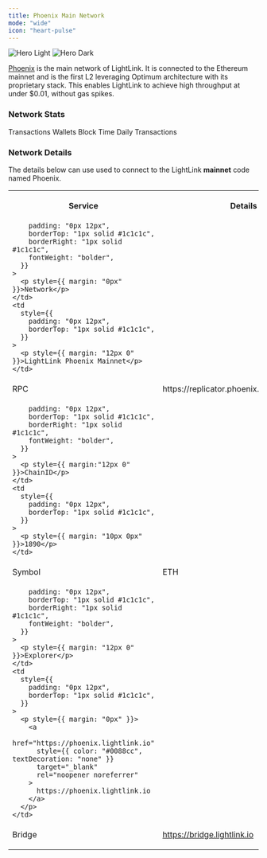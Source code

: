 ```yaml
---
title: Phoenix Main Network
mode: "wide"
icon: "heart-pulse"
---
```


<img
  className="block dark:hidden"
  src="/images/phoenix-mainnet-banner.svg"
  alt="Hero Light"
/>
<img
  className="hidden dark:block"
  src="/images/phoenix-mainnet-banner.svg"
  alt="Hero Dark"
/>

[Phoenix](https://phoenix.lightlink.io) is the main network of LightLink. It is connected to the Ethereum mainnet and is the first L2 leveraging Optimum architecture with its proprietary stack.
This enables LightLink to achieve high throughput at under $0.01, without gas spikes.

### Network Stats

<CardGroup cols={4}>
  <Card title="35,000,000+" icon="message">
    Transactions
  </Card>
  <Card title="700,000+" icon="wallet">
    Wallets
  </Card>
  <Card title="500ms" icon="gauge">
    Block Time
  </Card>
  <Card title="100,000+" icon="lock">
    Daily Transactions
  </Card>
</CardGroup>

### Network Details

<Tip>
  The details below can use used to connect to the LightLink
  <b>mainnet</b>
  code named Phoenix.
</Tip>

<table
  className=" flex-col dark:bg-gray-900 dark:text-white"
  style={{
    color: "#ffffff",
    fontSize: "15px",
    borderRadius: "8px",
    borderCollapse: "separate",
    borderSpacing: "0",
  }}
>
  <tr
    style={{
      background: "#0d0d0d",
      color: "#0088cc",
      fontSize: "11px",
      textTransform: "uppercase",
    }}
  >
    <th
      style={{
        padding: "0px 12px",
        borderTop: "1px solid #1c1c1c",
      }}
    >
      <p style={{ margin: "10px" }}>Service</p>
    </th>
    <th
      style={{
        width: "100%",
        padding: "0px 12px",
        borderTop: "1px solid #1c1c1c",
      }}
    >
      <p style={{ margin: "10px" }}>Details</p>
    </th>
  </tr>
  <tr style={{ background: "#141414" }}>
    <td
      style={{

        padding: "0px 12px",
        borderTop: "1px solid #1c1c1c",
        borderRight: "1px solid #1c1c1c",
        fontWeight: "bolder",
      }}
    >
      <p style={{ margin: "0px" }}>Network</p>
    </td>
    <td
      style={{
        padding: "0px 12px",
        borderTop: "1px solid #1c1c1c",
      }}
    >
      <p style={{ margin: "12px 0" }}>LightLink Phoenix Mainnet</p>
    </td>

  </tr>
  <tr style={{ background: "#121212" }}>
    <td
      style={{
        padding: "0px 12px",
        borderTop: "1px solid #1c1c1c",
        borderRight: "1px solid #1c1c1c",
        fontWeight: "bolder",
      }}
    >
      <p style={{ margin: "0px" }}>RPC</p>
    </td>
    <td
      style={{
        padding: "0px 12px",
        borderTop: "1px solid #1c1c1c",
      }}
    >
      <p style={{ margin: "0px" }}>
          https://replicator.phoenix.lightlink.io/rpc/v1
      </p>
    </td>
  </tr>
    <tr style={{ background: "#141414" }}>
    <td
      style={{

        padding: "0px 12px",
        borderTop: "1px solid #1c1c1c",
        borderRight: "1px solid #1c1c1c",
        fontWeight: "bolder",
      }}
    >
      <p style={{ margin:"12px 0" }}>ChainID</p>
    </td>
    <td
      style={{
        padding: "0px 12px",
        borderTop: "1px solid #1c1c1c",
      }}
    >
      <p style={{ margin: "10px 0px" }}>1890</p>
    </td>

  </tr>
  <tr style={{ background: "#121212" }}>
    <td
      style={{
        padding: "0px 12px",
        borderTop: "1px solid #1c1c1c",
        borderRight: "1px solid #1c1c1c",
        fontWeight: "bolder",
      }}
    >
      <p style={{ margin: "0px" }}>Symbol</p>
    </td>
    <td
      style={{
        padding: "0px 12px",
        borderTop: "1px solid #1c1c1c",
      }}
    >
      <p style={{ margin: "0px" }}>
      ETH
      </p>
    </td>
  </tr>
    <tr style={{ background: "#141414" }}>
    <td
      style={{

        padding: "0px 12px",
        borderTop: "1px solid #1c1c1c",
        borderRight: "1px solid #1c1c1c",
        fontWeight: "bolder",
      }}
    >
      <p style={{ margin: "12px 0" }}>Explorer</p>
    </td>
    <td
      style={{
        padding: "0px 12px",
        borderTop: "1px solid #1c1c1c",
      }}
    >
      <p style={{ margin: "0px" }}>
        <a
          href="https://phoenix.lightlink.io"
          style={{ color: "#0088cc", textDecoration: "none" }}
          target="_blank"
          rel="noopener noreferrer"
        >
          https://phoenix.lightlink.io
        </a>
      </p>
    </td>

  </tr>
  <tr style={{ background: "#121212" }}>
    <td
      style={{
        padding: "0px 12px",
        borderTop: "1px solid #1c1c1c",
        borderRight: "1px solid #1c1c1c",
        fontWeight: "bolder",
      }}
    >
      <p style={{ margin: "0px" }}>Bridge</p>
    </td>
    <td
      style={{
        padding: "0px 12px",
        borderTop: "1px solid #1c1c1c",
      }}
    >
      <p style={{ margin: "0px" }}>
        <a
          href="https://bridge.lightlink.io/"
          style={{ color: "#0088cc", textDecoration: "none" }}
          target="_blank"
          rel="noopener noreferrer"
        >
          https://bridge.lightlink.io
        </a>
      </p>
    </td>
  </tr>
</table>

